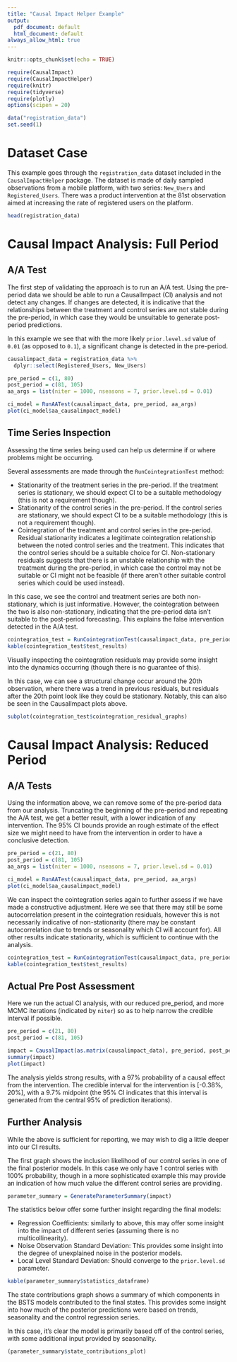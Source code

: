 ```yaml
---
title: "Causal Impact Helper Example"
output:
  pdf_document: default
  html_document: default
always_allow_html: true
---
```


```r
knitr::opts_chunk$set(echo = TRUE)

require(CausalImpact)
require(CausalImpactHelper)
require(knitr)
require(tidyverse)
require(plotly)
options(scipen = 20)

data("registration_data")
set.seed(1)

```

# Dataset Case

This example goes through the `registration_data` dataset included in the `CausalImpactHelper` package. The dataset is made of daily sampled observations from a mobile platform, with two series: `New_Users` and `Registered_Users`. There was a product intervention at the 81st observation aimed at increasing the rate of registered users on the platform.

```r
head(registration_data)
```

# Causal Impact Analysis: Full Period

## A/A Test

The first step of validating the approach is to run an A/A test. Using the pre-period data we should be able to run a CausalImpact (CI) analysis and not detect any changes. If changes are detected, it is indicative that the relationships between the treatment and control series are not stable during the pre-period, in which case they would be unsuitable to generate post-period predictions.

In this example we see that with the more likely `prior.level.sd` value of `0.01` (as opposed to `0.1`), a significant change is detected in the pre-period.

```r
causalimpact_data = registration_data %>%
  dplyr::select(Registered_Users, New_Users)

pre_period = c(1, 80)
post_period = c(81, 105)
aa_args = list(niter = 1000, nseasons = 7, prior.level.sd = 0.01)

ci_model = RunAATest(causalimpact_data, pre_period, aa_args)
plot(ci_model$aa_causalimpact_model)
```

## Time Series Inspection

Assessing the time series being used can help us determine if or where problems might be occurring.

Several assessments are made through the `RunCointegrationTest` method:

 - Stationarity of the treatment series in the pre-period. If the treatment series is stationary, we should expect CI to be a suitable methodology (this is not a requirement though).
 - Stationarity of the control series in the pre-period. If the control series are stationary, we should expect CI to be a suitable methodology (this is not a requirement though).
 - Cointegration of the treatment and control series in the pre-period. Residual stationarity indicates a legitimate cointegration relationship between the noted control series and the treatment. This indicates that the control series should be a suitable choice for CI. Non-stationary residuals suggests that there is an unstable relationship with the treatment during the pre-period, in which case the control may not be suitable or CI might not be feasible (if there aren't other suitable control series which could be used instead).
 
In this case, we see the control and treatment series are both non-stationary, which is just informative. However, the cointegration between the two is also non-stationary, indicating that the pre-period data isn't suitable to the post-period forecasting. This explains the false intervention detected in the A/A test.

```r
cointegration_test = RunCointegrationTest(causalimpact_data, pre_period, "Registered_Users", run_stationarity_on_controls = T)
kable(cointegration_test$test_results)
```

Visually inspecting the cointegration residuals may provide some insight into the dynamics occurring (though there is no guarantee of this).

In this case, we can see a structural change occur around the 20th observation, where there was a trend in previous residuals, but residuals after the 20th point look like they could be stationary. Notably, this can also be seen in the CausalImpact plots above.

```r
subplot(cointegration_test$cointegration_residual_graphs)
```

# Causal Impact Analysis: Reduced Period

## A/A Tests

Using the information above, we can remove some of the pre-period data from our analysis. Truncating the beginning of the pre-period and repeating the A/A test, we get a better result, with a lower indication of any intervention. The 95% CI bounds provide an rough estimate of the effect size we might need to have from the intervention in order to have a conclusive detection.

```r
pre_period = c(21, 80)
post_period = c(81, 105)
aa_args = list(niter = 1000, nseasons = 7, prior.level.sd = 0.01)

ci_model = RunAATest(causalimpact_data, pre_period, aa_args)
plot(ci_model$aa_causalimpact_model)
```

We can inspect the cointegration series again to further assess if we have made a constructive adjustment. Here we see that there may still be some autocorrelation present in the cointegration residuals, however this is not necessarily indicative of non-stationarity (there may be constant autocorrelation due to trends or seasonality which CI will account for). All other results indicate stationarity, which is sufficient to continue with the analysis.

```r
cointegration_test = RunCointegrationTest(causalimpact_data, pre_period, "Registered_Users", run_stationarity_on_controls = F)
kable(cointegration_test$test_results)
```

## Actual Pre Post Assessment

Here we run the actual CI analysis, with our reduced pre_period, and more MCMC iterations (indicated by `niter`) so as to help narrow the credible interval if possible.

```r
pre_period = c(21, 80)
post_period = c(81, 105)

impact = CausalImpact(as.matrix(causalimpact_data), pre_period, post_period, model.args = list(niter = 10000, nseasons = 7, prior.level.sd = 0.01))
summary(impact)
plot(impact)
```

The analysis yields strong results, with a 97% probability of a causal effect from the intervention. The credible interval for the intervention is [-0.38%, 20%], with a 9.7% midpoint (the 95% CI indicates that this interval is generated from the central 95% of prediction iterations).

## Further Analysis

While the above is sufficient for reporting, we may wish to dig a little deeper into our CI results.

The first graph shows the inclusion likelihood of our control series in one of the final posterior models. In this case we only have 1 control series with 100% probability, though in a more sophisticated example this may provide an indication of how much value the different control series are providing.

```r
parameter_summary = GenerateParameterSummary(impact)
```

The statistics below offer some further insight regarding the final models:

 - Regression Coefficients: similarly to above, this may offer some insight into the impact of different series (assuming there is no multicollinearity).
 - Noise Observation Standard Deviation: This provides some insight into the degree of unexplained noise in the posterior models.
 - Local Level Standard Deviation: Should converge to the `prior.level.sd` parameter.


```r
kable(parameter_summary$statistics_dataframe)
```

The state contributions graph shows a summary of which components in the BSTS models contributed to the final states. This provides some insight into how much of the posterior predictions were based on trends, seasonality and the control regression series.

In this case, it's clear the model is primarily based off of the control series, with some additional input provided by seasonality.

```r
(parameter_summary$state_contributions_plot)
```

